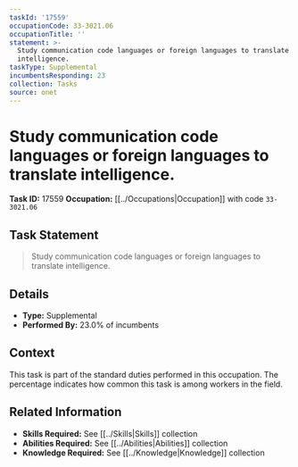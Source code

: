 ```yaml
---
taskId: '17559'
occupationCode: 33-3021.06
occupationTitle: ''
statement: >-
  Study communication code languages or foreign languages to translate
  intelligence.
taskType: Supplemental
incumbentsResponding: 23
collection: Tasks
source: onet
---
```

# Study communication code languages or foreign languages to translate intelligence.

**Task ID:** 17559
**Occupation:** [[../Occupations|Occupation]] with code `33-3021.06`

## Task Statement

> Study communication code languages or foreign languages to translate intelligence.

## Details

- **Type:** Supplemental
- **Performed By:** 23.0% of incumbents

## Context

This task is part of the standard duties performed in this occupation. The percentage indicates how common this task is among workers in the field.

## Related Information

- **Skills Required:** See [[../Skills|Skills]] collection
- **Abilities Required:** See [[../Abilities|Abilities]] collection
- **Knowledge Required:** See [[../Knowledge|Knowledge]] collection
